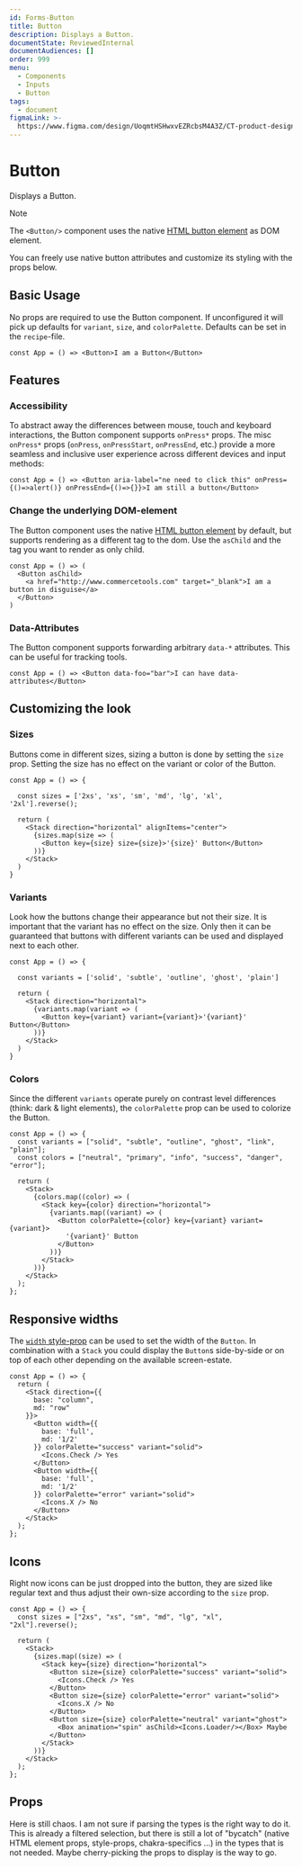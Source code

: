 ```yaml
---
id: Forms-Button
title: Button
description: Displays a Button.
documentState: ReviewedInternal
documentAudiences: []
order: 999
menu:
  - Components
  - Inputs
  - Button
tags:
  - document
figmaLink: >-
  https://www.figma.com/design/UoqmtHSHwxvEZRcbsM4A3Z/CT-product-design-system?m=auto&node-id=4882-48107&t=zTmiIn5PK6vL7J0H-1
---
```


# Button

Displays a Button.

> [!NOTE]  
> The `<Button/>` component uses the native
> [HTML button element](https://developer.mozilla.org/en-US/docs/Web/HTML/Element/button)
> as DOM element.
>
> You can freely use native button attributes and customize its styling with the
> props below.

## Basic Usage

No props are required to use the Button component. If unconfigured it will pick
up defaults for `variant`, `size`, and `colorPalette`. Defaults can be set in
the `recipe`-file.

```jsx-live
const App = () => <Button>I am a Button</Button>
```

## Features

### Accessibility

To abstract away the differences between mouse, touch and keyboard interactions,
the Button component supports `onPress*` props. The misc `onPress*` props
(`onPress`, `onPressStart`, `onPressEnd`, etc.) provide a more seamless and
inclusive user experience across different devices and input methods:

```jsx-live
const App = () => <Button aria-label="ne need to click this" onPress={()=>alert()} onPressEnd={()=>{}}>I am still a button</Button>
```

### Change the underlying DOM-element

The Button component uses the native
[HTML button element](https://developer.mozilla.org/en-US/docs/Web/HTML/Element/button)
by default, but supports rendering as a different tag to the dom. Use the
`asChild` and the tag you want to render as only child.

```jsx-live
const App = () => (
  <Button asChild>
    <a href="http://www.commercetools.com" target="_blank">I am a button in disguise</a>
  </Button>
)
```

### Data-Attributes

The Button component supports forwarding arbitrary `data-*` attributes. This can
be useful for tracking tools.

```jsx-live
const App = () => <Button data-foo="bar">I can have data-attributes</Button>
```

## Customizing the look

### Sizes

Buttons come in different sizes, sizing a button is done by setting the `size`
prop. Setting the size has no effect on the variant or color of the Button.

```jsx-live
const App = () => {

  const sizes = ['2xs', 'xs', 'sm', 'md', 'lg', 'xl', '2xl'].reverse();

  return (
    <Stack direction="horizontal" alignItems="center">
      {sizes.map(size => (
        <Button key={size} size={size}>'{size}' Button</Button>
      ))}
    </Stack>
  )
}
```

### Variants

Look how the buttons change their appearance but not their size. It is important
that the variant has no effect on the size. Only then it can be guaranteed that
buttons with different variants can be used and displayed next to each other.

```jsx-live
const App = () => {

  const variants = ['solid', 'subtle', 'outline', 'ghost', 'plain']

  return (
    <Stack direction="horizontal">
      {variants.map(variant => (
        <Button key={variant} variant={variant}>'{variant}' Button</Button>
      ))}
    </Stack>
  )
}
```

### Colors

Since the different `variants` operate purely on contrast level differences
(think: dark & light elements), the `colorPalette` prop can be used to colorize
the Button.

```jsx-live
const App = () => {
  const variants = ["solid", "subtle", "outline", "ghost", "link", "plain"];
  const colors = ["neutral", "primary", "info", "success", "danger", "error"];

  return (
    <Stack>
      {colors.map((color) => (
        <Stack key={color} direction="horizontal">
          {variants.map((variant) => (
            <Button colorPalette={color} key={variant} variant={variant}>
              '{variant}' Button
            </Button>
          ))}
        </Stack>
      ))}
    </Stack>
  );
};
```

## Responsive widths

The [`width` style-prop](/style-props/sizing#width) can be used to set the width
of the `Button`. In combination with a `Stack` you could display the `Button`s
side-by-side or on top of each other depending on the available screen-estate.

```jsx-live
const App = () => {
  return (
    <Stack direction={{
      base: "column",
      md: "row"
    }}>
      <Button width={{
        base: 'full',
        md: '1/2'
      }} colorPalette="success" variant="solid">
        <Icons.Check /> Yes
      </Button>
      <Button width={{
        base: 'full',
        md: '1/2'
      }} colorPalette="error" variant="solid">
        <Icons.X /> No
      </Button>
    </Stack>
  );
};
```

## Icons

Right now icons can be just dropped into the button, they are sized like regular
text and thus adjust their own-size according to the `size` prop.

```jsx-live
const App = () => {
  const sizes = ["2xs", "xs", "sm", "md", "lg", "xl", "2xl"].reverse();

  return (
    <Stack>
      {sizes.map((size) => (
        <Stack key={size} direction="horizontal">
          <Button size={size} colorPalette="success" variant="solid">
            <Icons.Check /> Yes
          </Button>
          <Button size={size} colorPalette="error" variant="solid">
            <Icons.X /> No
          </Button>
          <Button size={size} colorPalette="neutral" variant="ghost">
            <Box animation="spin" asChild><Icons.Loader/></Box> Maybe
          </Button>
        </Stack>
      ))}
    </Stack>
  );
};
```

## Props

Here is still chaos. I am not sure if parsing the types is the right way to do
it. This is already a filtered selection, but there is still a lot of "bycatch"
(native HTML element props, style-props, chakra-specifics ...) in the types that
is not needed. Maybe cherry-picking the props to display is the way to go.

<PropTable id="Button" />
